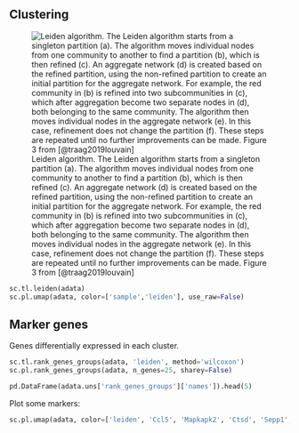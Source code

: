 ## Clustering

![Leiden algorithm. The Leiden algorithm starts from a singleton partition (a). The algorithm moves individual nodes
from one community to another to find a partition (b), which is then refined (c). An aggregate network (d) is created based
on the refined partition, using the non-refined partition to create an initial partition for the aggregate network. For example,
the red community in (b) is refined into two subcommunities in (c), which after aggregation become two separate nodes in (d),
both belonging to the same community. The algorithm then moves individual nodes in the aggregate network (e). In this case,
refinement does not change the partition (f). These steps are repeated until no further improvements can be made. Figure 3 from [@traag2019louvain]](figures/leidenfig3.png)

```python
sc.tl.leiden(adata)
sc.pl.umap(adata, color=['sample','leiden'], use_raw=False)
```


## Marker genes

Genes differentially expressed in each cluster.

```python
sc.tl.rank_genes_groups(adata, 'leiden', method='wilcoxon')
sc.pl.rank_genes_groups(adata, n_genes=25, sharey=False)
```

```python
pd.DataFrame(adata.uns['rank_genes_groups']['names']).head(5)
```

Plot some markers:

```python
sc.pl.umap(adata, color=['leiden', 'Ccl5', 'Mapkapk2', 'Ctsd', 'Sepp1', 'Ccnd1','Tnfsf9','Gm12155','Hmgb2','Hist1h2ap','Ddit3','Tubb5'], use_raw=True)
```